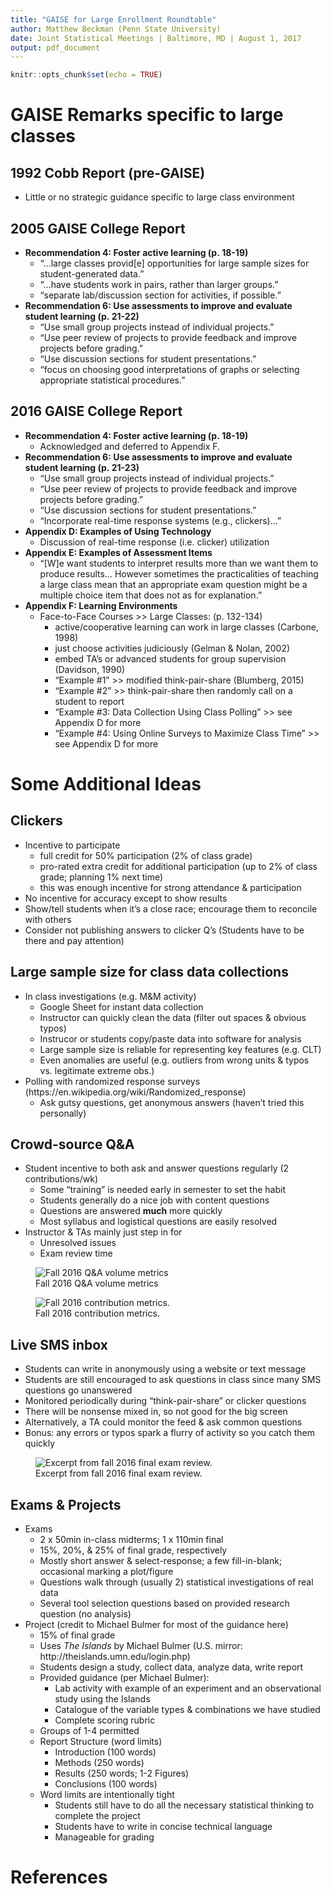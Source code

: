 ```yaml
---
title: "GAISE for Large Enrollment Roundtable"
author: Matthew Beckman (Penn State University)
date: Joint Statistical Meetings | Baltimore, MD | August 1, 2017
output: pdf_document
---
```


```r
knitr::opts_chunk$set(echo = TRUE)
```

# GAISE Remarks specific to large classes

## 1992 Cobb Report (pre-GAISE)
- Little or no strategic guidance specific to large class environment

## 2005 GAISE College Report
- **Recommendation 4: Foster active learning (p. 18-19)**
    - "...large classes provid[e] opportunities for large sample sizes for student-generated data."
    - "...have students work in pairs, rather than larger groups."
    - "separate lab/discussion section for activities, if possible."

- **Recommendation 6: Use assessments to improve and evaluate student learning (p. 21-22)**
    - "Use small group projects instead of individual projects."
    - "Use peer review of projects to provide feedback and improve projects before grading."
    - "Use discussion sections for student presentations."
    - "focus on choosing good interpretations of graphs or selecting appropriate statistical procedures."


## 2016 GAISE College Report
- **Recommendation 4: Foster active learning (p. 18-19)**
    - Acknowledged and deferred to Appendix F.

- **Recommendation 6: Use assessments to improve and evaluate student learning (p. 21-23)**
    - "Use small group projects instead of individual projects."
    - "Use peer review of projects to provide feedback and improve projects before grading."
    - "Use discussion sections for student presentations."
    - "Incorporate real-time response systems (e.g., clickers)..."

- **Appendix D: Examples of Using Technology**
    - Discussion of real-time response (i.e. clicker) utilization 

- **Appendix E: Examples of Assessment Items**
    - "[W]e want students to interpret results more than we want them to produce results... However sometimes the practicalities of teaching a large class mean that an appropriate exam question might be a multiple choice item that does not as for explanation."

- **Appendix F: Learning Environments**
    - Face-to-Face Courses >> Large Classes: (p. 132-134)
        - active/cooperative learning can work in large classes (Carbone, 1998)
        - just choose activities judiciously (Gelman & Nolan, 2002)
        - embed TA's or advanced students for group supervision (Davidson, 1990)
        - "Example #1" >> modified think-pair-share (Blumberg, 2015)
        - "Example #2" >> think-pair-share then randomly call on a student to report
        - "Example #3: Data Collection Using Class Polling" >> see Appendix D for more
        - "Example #4: Using Online Surveys to Maximize Class Time" >> see Appendix D for more

# Some Additional Ideas

## Clickers  
- Incentive to participate
    - full credit for 50% participation (2% of class grade)
    - pro-rated extra credit for additional participation (up to 2% of class grade; planning 1% next time)
    - this was enough incentive for strong attendance & participation
- No incentive for accuracy except to show results
- Show/tell students when it's a close race; encourage them to reconcile with others
- Consider not publishing answers to clicker Q's (Students have to be there and pay attention)

## Large sample size for class data collections   
- In class investigations (e.g. M&M activity)
    - Google Sheet for instant data collection 
    - Instructor can quickly clean the data (filter out spaces & obvious typos)
    - Instrucor or students copy/paste data into software for analysis
    - Large sample size is reliable for representing key features (e.g. CLT)
    - Even anomalies are useful (e.g. outliers from wrong units & typos vs. legitimate extreme obs.)
- Polling with randomized response surveys (https://en.wikipedia.org/wiki/Randomized_response)
    - Ask gutsy questions, get anonymous answers (haven't tried this personally)

## Crowd-source Q&A
- Student incentive to both ask and answer questions regularly (2 contributions/wk)
    - Some "training" is needed early in semester to set the habit
    - Students generally do a nice job with content questions
    - Questions are answered **much** more quickly
    - Most syllabus and logistical questions are easily resolved
- Instructor & TAs mainly just step in for
    - Unresolved issues
    - Exam review time

![Fall 2016 Q&A volume metrics](piazzaFA16.png) 

![Fall 2016 contribution metrics.](piazzaFA16_2.png) 

\newpage

## Live SMS inbox
- Students can write in anonymously using a website or text message
- Students are still encouraged to ask questions in class since many SMS questions go unanswered
- Monitored periodically during "think-pair-share" or clicker questions
- There will be nonsense mixed in, so not good for the big screen
- Alternatively, a TA could monitor the feed & ask common questions
- Bonus: any errors or typos spark a flurry of activity so you catch them quickly

![Excerpt from fall 2016 final exam review.](pollEvFA16.png) 


\newpage

## Exams & Projects  
- Exams 
    - 2 x 50min in-class midterms; 1 x 110min final
    - 15%, 20%, & 25% of final grade, respectively
    - Mostly short answer & select-response; a few fill-in-blank; occasional marking a plot/figure 
    - Questions walk through (usually 2) statistical investigations of real data
    - Several tool selection questions based on provided research question (no analysis)
- Project (credit to Michael Bulmer for most of the guidance here)
    - 15% of final grade
    - Uses *The Islands* by Michael Bulmer (U.S. mirror: http://theislands.umn.edu/login.php)
    - Students design a study, collect data, analyze data, write report
    - Provided guidance (per Michael Bulmer): 
        - Lab activity with example of an experiment and an observational study using the Islands
        - Catalogue of the variable types & combinations we have studied
        - Complete scoring rubric
    - Groups of 1-4 permitted
    - Report Structure (word limits)
        - Introduction (100 words)
        - Methods (250 words)
        - Results (250 words; 1-2 Figures)
        - Conclusions (100 words)
    - Word limits are intentionally tight
        - Students still have to do all the necessary statistical thinking to complete the project
        - Students have to write in concise technical language
        - Manageable for grading


# References


